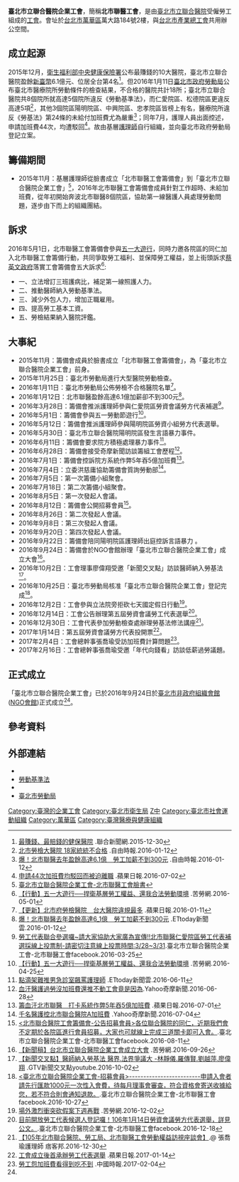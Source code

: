 {{multiple issues|
{{coi|time=2019-06-16T03:56:32+00:00}}
{{pov|time=2019-06-16T03:56:32+00:00}}
{{trivia|time=2019-06-16T03:56:32+00:00}}
{{advert|time=2017-03-20T13:40:00+00:00}}
{{expand|time=2017-03-20T13:40:00+00:00}}
}}
{{Infobox Organization
|name = 臺北市立聯合醫院企業工會
|original_name = Taipei City Hospital Labor Union
|bgcolor        = 
|fgcolor        = 
|image          = 臺北市立聯合醫院企業工會LOGO.jpg
|image_border   = 
|size           = 
|alt            = 
|caption        = 臺北市立聯合醫院企業工會標誌
|map            = 
|msize          = 
|malt           = 
|mcaption       = 
|abbreviation   = 北市聯醫工會
|motto          = 
|formation      = 2016年9月24日（{{Age in years and days|2016|9|24|age=no}}）
|founder        = 蔡旻璋
|extinction     = 
|type           = 
|status         = 工會
|purpose        = 
|headquarters   = 
|location       = {{TWN}}[[臺北市|臺北市]][[萬華區|萬華區]]萬大路184號2樓
|region_served  = 
|membership     = 
|language       = 
|leader_title   = 理事長
|leader_name    = 郭蕢瑩
|main_organ     = 
|parent_organization = [[臺北市產業總工會|臺北市產業總工會]]
|affiliations   = 
|num_staff      = 
|num_volunteers = 
|budget         = 
|website        = {{facebook|taipeicity.union|臺北市立聯合醫院企業工會-北市聯醫工會}}
|remarks        = 
}}
'''臺北市立聯合醫院企業工會'''，簡稱'''北市聯醫工會'''，是由[[臺北市立聯合醫院|臺北市立聯合醫院]]受僱勞工組成的[[工會|工會]]。會址於[[台北市|台北市]][[萬華區|萬華區]]萬大路184號2樓，與[[台北市產業總工會|台北市產業總工會]]共用辦公空間。

== 成立起源 ==
2015年12月，[[衛生福利部中央健康保險署|衛生福利部中央健康保險署]]公布最賺錢的10大醫院，臺北市立聯合醫院盈餘[[新臺幣|新臺幣]]6.1億元、位居全台第4名<ref>[http://www.cw.com.tw/article/article.action?id=5073540 最賺錢、最賠錢的健保醫院] {{Wayback|url=http://www.cw.com.tw/article/article.action?id=5073540 |date=20170202063354 }}.聯合新聞網.2015-12-30</ref>。但2016年1月11日[[臺北市政府勞動局|臺北市政府勞動局]]公布臺北市醫療院所勞動條件的檢查結果，不合格的醫院共計18所；臺北市立聯合醫院共8個院所就高達5個院所違反《勞動基準法》，而仁愛院區、松德院區更違反高達5項<ref>[http://news.ltn.com.tw/news/life/paper/948226 北市勞檢大醫院 18家統統不合格] {{Wayback|url=http://news.ltn.com.tw/news/life/paper/948226 |date=20170202042021 }}.自由時報.2016-01-12</ref>，其他3個院區陽明院區、中興院區、忠孝院區皆榜上有名，醫療院所違反《勞基法》第24條的未給付加班費尤為嚴重<ref>[http://health.ettoday.net/news/629378 爆！北市聯醫去年盈餘高達6.1億　勞工加薪不到300元] {{Wayback|url=http://health.ettoday.net/news/629378 |date=20170202194027 }}.自由時報.2016-01-12</ref>；同年7月，護理人員出面控述，申請加班費44次，均遭駁回<ref>[http://www.appledaily.com.tw/appledaily/article/headline/20160702/37292636/ 申請44次加班費均駁回而被迫離職] {{Wayback|url=http://www.appledaily.com.tw/appledaily/article/headline/20160702/37292636/ |date=20170202051249 }}.蘋果日報.2016-07-02</ref>。故由基層[[護理師|護理師]]自行組織，並向臺北市政府勞動局登記立案。

== 籌備期間 ==
*2015年11月：基層護理師從臉書成立「北市聯醫工會籌備會」到「臺北市立聯合醫院企業工會」<ref>[https://www.facebook.com/taipeicity.union/ 臺北市立聯合醫院企業工會-北市聯醫工會臉書]</ref>，2016年北市聯醫工會籌備會成員針對工作超時、未給加班費，從年初開始奔波北市聯醫8個院區，協助第一線醫護人員處理勞動問題，逐步由下而上的組織團結。

== 訴求 ==
2016年5月1日，北市聯醫工會籌備會參與[[五一大遊行|五一大遊行]]，同時力邀各院區的同仁加入北市聯醫工會籌備行動，共同爭取勞工福利、並保障勞工權益，並上街頭訴求[[蔡英文政府|蔡英文政府]]落實工會籌備會五大訴求<ref>[http://www.coolloud.org.tw/node/85141 【行動】五一大遊行──捍衛基層勞工權益、還我合法勞動環境] {{Wayback|url=http://www.coolloud.org.tw/node/85141 |date=20170203065545 }}.苦勞網.2016-05-01</ref>:
*一、立法增訂三班護病比，補足第一線照護人力。
*二、推動醫師納入勞動基準法。
*三、減少外包人力，增加正職雇用。
*四、提高勞工基本工資。
*五、勞檢結果納入醫院評鑑。

== 大事紀 ==

*2015年11月：籌備會成員於臉書成立「北市聯醫工會籌備會」，為「臺北市立聯合醫院企業工會」前身。
*2015年11月25日：臺北市勞動局進行大型醫院勞動檢查。
*2016年1月11日：臺北市勞動局公佈勞檢不合格醫院名單<ref>[http://www.appledaily.com.tw/realtimenews/article/new/20160111/772440/ 【更新】北市府勞檢醫院　台大醫院違規最多] {{Wayback|url=http://www.appledaily.com.tw/realtimenews/article/new/20160111/772440/ |date=20160125232923 }}.蘋果日報.2016-01-11</ref>。
*2016年1月12日：北市聯醫盈餘高達6.1億加薪卻不到300元<ref>[http://health.ettoday.net/news/629378 爆！北市聯醫去年盈餘高達6_1億　勞工加薪不到300元] {{Wayback|url=http://health.ettoday.net/news/629378 |date=20170202194027 }}.ETtoday新聞雲.2016-01-12</ref>。
*2016年3月28日：籌備會推派護理師參與仁愛院區勞資會議勞方代表補選<ref>[https://www.facebook.com/taipeicity.union/posts/1209424475743064 勞工代表聯合參選囉~請大家協助大家廣為宣傳!!北市聯醫仁愛院區勞工代表補選採線上投票制-請密切注意線上投票時間:3/28~3/31].臺北市立聯合醫院企業工會-北市聯醫工會facebook.2016-03-25</ref>。
*2016年5月1日：籌備會參與五一勞動節遊行<ref>[http://www.coolloud.org.tw/node/85141 【行動】五一大遊行──捍衛基層勞工權益、還我合法勞動環境] {{Wayback|url=http://www.coolloud.org.tw/node/85141 |date=20170203065545 }}.苦勞網.2016-04-25</ref>。
*2016年5月12日：籌備會推派護理師參與陽明院區勞資小組勞方代表選舉。
*2016年5月30日：臺北市立聯合醫院陽明院區發生言語暴力事件。
*2016年6月11日：籌備會要求院方積極處理暴力事件<ref>[http://www.ettoday.net/news/20160611/714681.htm 點滴架難推男急診室飆罵護理師] {{Wayback|url=http://www.ettoday.net/news/20160611/714681.htm |date=20160613133510 }}.ETtoday新聞雲.2016-06-11</ref>。
*2016年6月28日：籌備會接受奇摩新聞訪談籌組工會歷程<ref>[https://tw.news.yahoo.com/%E8%A1%80%E6%B1%97%E9%86%AB%E8%AD%B7%E9%81%8E%E5%8B%9E%E6%B2%92%E5%8A%A0%E7%8F%AD%E8%B2%BB-%E9%82%84%E6%8E%A8%E4%B8%8D%E5%8B%95%E5%B7%A5%E6%9C%83%E7%AB%9F%E6%98%AF%E5%9B%A0%E7%82%BA%E2%8B%AF-104732586.html 血汗醫護過勞沒加班費還推不動工會竟是因為].Yahoo奇摩新聞.2016-06-28</ref>。
*2016年7月1日：籌備會控訴院方系統作弊5年吞5億加班費<ref>[http://www.appledaily.com.tw/realtimenews/article/new/20160701/898107/ 籌血汗北市聯醫　打卡系統作弊5年吞5億加班費] {{Wayback|url=http://www.appledaily.com.tw/realtimenews/article/new/20160701/898107/ |date=20160906200719 }}.蘋果日報.2016-07-01</ref>。
*2016年7月4日：立委洪慈庸協助籌備會質詢勞動部<ref>[https://tw.news.yahoo.com/%E5%8D%83%E5%90%8D%E9%86%AB%E8%AD%B7%E6%8E%A7-%E5%8C%97%E5%B8%82%E8%81%AF%E5%90%88%E9%86%AB%E9%99%A2a%E5%8A%A0%E7%8F%AD%E8%B2%BB-063122164.html 千名醫護控北市聯合醫院A加班費] {{Wayback|url=https://tw.news.yahoo.com/%E5%8D%83%E5%90%8D%E9%86%AB%E8%AD%B7%E6%8E%A7-%E5%8C%97%E5%B8%82%E8%81%AF%E5%90%88%E9%86%AB%E9%99%A2a%E5%8A%A0%E7%8F%AD%E8%B2%BB-063122164.html |date=20170202083929 }}.Yahoo奇摩新聞.2016-07-04</ref>。
*2016年7月5日：第一次籌備小組聚會。
*2016年7月18日：第二次籌備小組聚會。
*2016年8月5日：第一次發起人會議。
*2016年8月12日：籌備會公開招募會員<ref>[https://www.facebook.com/taipeicity.union/photos/a.1139059356112910.1073741828.1139055762779936/1300574406628070/?type=3 <北市聯合醫院工會籌備會-公告招募會員>各位聯合醫院的同仁，近期我們會不定期於各院區進行會員招募，大家也可就線上完成三道關卡即可入會。].臺北市立聯合醫院企業工會-北市聯醫工會facebook.2016-08-11</ref>。
*2016年8月26日：第二次發起人會議。
*2016年9月8日：第三次發起人會議。
*2016年9月20日：第四次發起人會議。
*2016年9月22日：籌備會陪同陽明院區護理師出庭控訴言語暴力 。
*2016年9月24日：籌備會於NGO會館辦理「臺北市立聯合醫院企業工會」成立大會<ref name="#1">[http://www.coolloud.org.tw/node/86477 【新聞稿】台北市立聯合醫院企業工會成立大會] {{Wayback|url=http://www.coolloud.org.tw/node/86477 |date=20160927125155 }}.苦勞網.2016-09-26</ref>。
*2016年10月2日：工會理事廖偉翔受邀「新聞交叉點」訪談醫師納入勞基法<ref>[https://www.youtube.com/watch?v=iQRWj__b8SA 【新聞交叉點】醫師納入勞基法 醫界.法界爭議大 -林靜儀.羅傳賢.劉越萍.廖偉翔] {{Wayback|url=https://www.youtube.com/watch?v=iQRWj__b8SA |date=20170218172847 }}.GTV新聞交叉點youtube.2016-10-02</ref>。
*2016年10月25日：臺北市勞動局核准「臺北市立聯合醫院企業工會」登記完成<ref>[https://www.facebook.com/taipeicity.union/posts/1368587369826773:0 <臺北市立聯合醫院企業工會-招募會員>-------------------------申請入會者請先行匯款1000元一次性入會費，待每月理事會審查，符合資格會寄送收據給您，若不符合則會通知退款。].臺北市立聯合醫院企業工會-北市聯醫工會facebook.2016-10-27</ref>。
*2016年12月2日：工會參與立法院旁拒砍七天國定假日行動<ref>[http://www.coolloud.org.tw/node/87044 場外激烈衝突砍假案下週再戰] {{Wayback|url=http://www.coolloud.org.tw/node/87044 |date=20170305002717 }}.苦勞網.2016-12-02</ref>。
*2016年12月14日：工會公告辦理第五屆勞資會議勞工代表選舉<ref>[https://www.facebook.com/taipeicity.union/posts/1428766793808830 目前開放勞工代表候選人登記囉！106年1月14日勞資會議勞方代表選舉，詳見公文。].臺北市立聯合醫院企業工會-北市聯醫工會facebook.2016-12-18</ref>。
*2016年12月30日：工會代表參加勞動檢查處辦理勞基法修法講座<ref>[http://changice1207.pixnet.net/blog/post/288005494 【105年北市聯合醫院、勞工局、北市聯醫工會勞動權益訪視座談會】].@ 張喬瑜護理師  痞客邦.2016-12-30</ref>。
*2017年1月14日：第五屆勞資會議勞方代表投開票<ref>[http://www.appledaily.com.tw/realtimenews/article/new/20170120/1039808/ 工會成立後首承辦勞工代表選舉 ] {{Wayback|url=http://www.appledaily.com.tw/realtimenews/article/new/20170120/1039808/ |date=20170202051312 }}.蘋果日報.2017-01-14</ref>。
*2017年2月4日：工會總幹事張喬瑜受訪加班費計算問題<ref>[http://www.chinatimes.com/newspapers/20170205000263-260114 勞工怨加班費看得到吃不到 ] {{Wayback|url=http://www.chinatimes.com/newspapers/20170205000263-260114 |date=20170210155258 }}.中國時報.2017-02-04</ref>。
*2017年2月16日：工會總幹事張喬瑜受邀「年代向錢看」訪談低薪過勞議題。

== 正式成立 ==
「臺北市立聯合醫院企業工會」已於2016年9月24日於[[臺北市非政府組織會館|臺北市非政府組織會館]]([[NGO會館|NGO會館]])正式成立<ref name="#1"/>。

==參考資料==
{{Reflist}}

== 外部連結 ==
*{{facebook|taipeicity.union|臺北市立聯合醫院企業工會-北市聯醫工會}}
*[http://law.moj.gov.tw/LawClass/LawAll.aspx?PCode=N0030001 勞動基準法]{{Wayback|url=http://law.moj.gov.tw/LawClass/LawAll.aspx?PCode=N0030001 |date=20170426084823 }}
*{{facebook|台北市產業總工會-255111244546600|台北市產業總工會}}
*[https://bola.gov.taipei/Default.aspx 臺北市勞動局]{{Wayback|url=https://bola.gov.taipei/Default.aspx |date=20200430040219 }}

{{臺灣社會運動|勞工運動}}
[[Category:臺灣的企業工會|Category:臺灣的企業工會]]
[[Category:臺北市衛生局|Category:臺北市衛生局]]
[[Category:2016年建立的組織|Z中]]
[[Category:臺北市社會運動組織|Category:臺北市社會運動組織]]
[[Category:萬華區|Category:萬華區]]
[[Category:臺灣醫療與健康組織|Category:臺灣醫療與健康組織]]